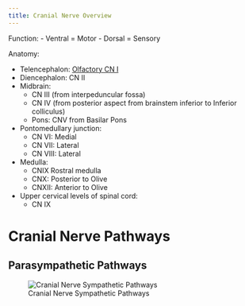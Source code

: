 ```yaml
---
title: Cranial Nerve Overview
---
```


Function:
- Ventral = Motor
- Dorsal = Sensory

Anatomy:

- Telencephalon: [Olfactory CN I]({{< var ref-cn1.path >}})
- Diencephalon: CN II
- Midbrain:
    - CN III (from interpeduncular fossa)
    - CN IV (from posterior aspect from brainstem inferior to Inferior colliculus)
    - Pons: CNV from Basilar Pons
- Pontomedullary junction:
    - CN VI: Medial
    - CN VII: Lateral
    - CN VIII: Lateral
- Medulla:
    - CNIX Rostral medulla
    - CNX: Posterior to Olive
    - CNXII: Anterior to Olive
- Upper cervical levels of spinal cord:
    - CN IX




# Cranial Nerve Pathways

## Parasympathetic Pathways

![Cranial Nerve Sympathetic Pathways](/The Archive/Neuro/Neuroanatomy/Cranial Nerves/images/fig12.6 cranial nerve parasympathetic pathways blumenfield2022.png)

